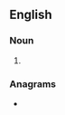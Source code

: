 ==English==

===Noun===
{{head|en|noun plural form}}

# {{plural of|brane|lang=en}}

===Anagrams===
* {{anagrams|en|Abners|Barnes|Berans|NBAers|Nabers|barens|brasen}}